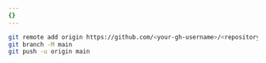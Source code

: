 ```yaml
---
{}
---
```



<Render
	file="framework-guides/create-github-repository-prefix"
	product="pages"
/>

```sh
git remote add origin https://github.com/<your-gh-username>/<repository-name>
git branch -M main
git push -u origin main
```

